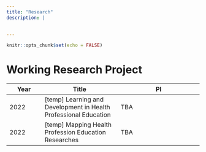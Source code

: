```yaml
---
title: "Research"
description: |
  

---
```


```r
knitr::opts_chunk$set(echo = FALSE)
```

# Working Research Project
| Year |            Title           | PI | Link |
|------|-------------|--------------|
| 2022 | [temp] Learning and Development in Health Professional Education | TBA | ![link](resource/ahrdhpe1.pdf) |
| 2022 | [temp] Mapping Health Profession Education Researches | TBA | ![link](resource/ahrdhpe2.pdf) |